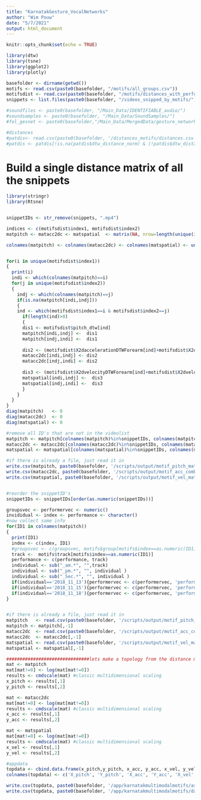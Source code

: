 ```yaml
---
title: "KarnatakGesture_VocalNetworks"
author: "Wim Pouw"
date: "5/7/2021"
output: html_document
---
```


```r
knitr::opts_chunk$set(echo = TRUE)
```

```r
library(dtw)
library(tsne)
library(ggplot2)
library(plotly)

basefolder <- dirname(getwd())
motifs <- read.csv(paste0(basefolder, "/motifs/all_groups.csv"))
motifsdist <- read.csv(paste0(basefolder, "/motifs/distances_with_performers.csv"))
snippets <- list.files(paste0(basefolder, "/videos_snipped_by_motifs/"), pattern = '*.mp4')

#soundfiles <- paste0(basefolder, "/Main_Data/IDENTIFIABLE_audio/")
#soundsamples <- paste0(basefolder, "/Main_Data/SoundSamples/")
#fol_gesnet <- paste0(basefolder,"/Main_Data/MergedData/gesture_networks/")

#distances
#patdis<- read.csv(paste0(basefolder, '/distances_motifs/distances.csv'))
#patdis <- patdis[!is.na(patdis$dtw_distance_norm) & (!patdis$dtw_distance_norm<0.000000001),]
```


# Build a single distance matrix of all the snippets

```r
library(stringr)
library(Rtsne)


snippetIDs <- str_remove(snippets, ".mp4")

indices <- c(motifsdist$index1, motifsdist$index2)
matpitch <- matacc2dc <- matspatial  <- matrix(NA, nrow=length(unique(indices)), ncol = length(unique(indices)), byrow=TRUE)

colnames(matpitch) <- colnames(matacc2dc) <- colnames(matspatial) <- unique(indices)


for(i in unique(motifsdist$index1))
{
  print(i)
  indi <- which(colnames(matpitch)==i)
  for(j in unique(motifsdist$index2))
  {
    indj <- which(colnames(matpitch)==j)
    if(is.na(matpitch[indi,indj]))
    {
    ind <- which(motifsdist$index1==i & motifsdist$index2==j)
      if(length(ind)>0)
      {
      dis1 <- motifsdist$pitch_dtw[ind]
      matpitch[indi,indj] <-  dis1
      matpitch[indj,indi] <-  dis1
      
      dis2 <- (motifsdist$X2daccelerationDTWForearm[ind]+motifsdist$X2daccelerationDTWHand[ind])/2
      matacc2dc[indi,indj] <- dis2  
      matacc2dc[indj,indi] <- dis2
      
      dis3 <- (motifsdist$X2dvelocityDTWForearm[ind]+motifsdist$X2dvelocityDTWHand[ind])/2
      matspatial[indi,indj] <-  dis3
      matspatial[indj,indi] <-  dis3
      }
    }
  }
}
diag(matpitch)   <- 0
diag(matacc2dc)  <- 0
diag(matspatial) <- 0

#remove all ID's that are not in the videolist
matpitch <- matpitch[colnames(matpitch)%in%snippetIDs, colnames(matpitch)%in%snippetIDs]
matacc2dc <- matacc2dc[colnames(matacc2dc)%in%snippetIDs, colnames(matacc2dc)%in%snippetIDs]
matspatial <- matspatial[colnames(matspatial)%in%snippetIDs, colnames(matspatial)%in%snippetIDs]

#if there is already a file, just read it in
write.csv(matpitch, paste0(basefolder, '/scripts/output/motif_pitch_matrix.csv'))
write.csv(matacc2dc, paste0(basefolder, '/scripts/output/motif_acc_combined_matrix.csv'))
write.csv(matspatial, paste0(basefolder, '/scripts/output/motif_vel_matrix.csv'))


#reorder the snippetID's
snippetIDs <- snippetIDs[order(as.numeric(snippetIDs))]

groupsvec <- performervec <- numeric()
invididual <- index <- performance <- character()
#now collect some info
for(ID1 in colnames(matpitch))
{
  print(ID1)
  index <- c(index, ID1)
  #groupsvec <- c(groupsvec, motifs$group[motifs$index==as.numeric(ID1)])
  track <-  motifs$track[motifs$index==as.numeric(ID1)]
  performance <- c(performance, track)
  individual <- sub("_am.*", "",track)
  individual <- sub("_pm.*", "", individual ) 
  individual <- sub("_Sec.*", "", individual ) 
  if(individual=='2018_11_13'){performervec <- c(performervec, 'performer 1')}
  if(individual=='2018_11_15'){performervec <- c(performervec, 'performer 2')}
  if(individual=='2018_11_18'){performervec <- c(performervec, 'performer 3')}
}


#if there is already a file, just read it in
matpitch   <- read.csv(paste0(basefolder, '/scripts/output/motif_pitch_matrix.csv'))
matpitch <- matpitch[,-1]
matacc2dc  <- read.csv(paste0(basefolder, '/scripts/output/motif_acc_combined_matrix.csv'))
matacc2dc  <- matacc2dc[,-1]
matspatial <- read.csv(paste0(basefolder, '/scripts/output/motif_vel_matrix.csv'))
matspatial <- matspatial[,-1]

###############################lets make a topology from the distance matrics using UMAP
mat <- matpitch 
mat[mat!=0] <- log(mat[mat!=0])
results <- cmdscale(mat) #classic multidimensional scaling
x_pitch <- results[,1]
y_pitch <- results[,2]

mat <- matacc2dc
mat[mat!=0] <- log(mat[mat!=0])
results <- cmdscale(mat) #classic multidimensional scaling
x_acc <- results[,1]
y_acc <- results[,2]

mat <- matspatial
mat[mat!=0] <- log(mat[mat!=0])
results <- cmdscale(mat) #classic multidimensional scaling
x_vel <- results[,1]
y_vel <- results[,2]

#appdata
topdata <- cbind.data.frame(x_pitch,y_pitch, x_acc, y_acc, x_vel, y_vel, index, performervec, performance)
colnames(topdata) <- c('X_pitch', 'Y_pitch', 'X_acc', 'Y_acc', 'X_vel', 'Y_vel', 'index', 'performer', 'performance')

write.csv(topdata, paste0(basefolder, '/app/karnatakmultimodalmotifs/assets/data.csv'))
write.csv(topdata, paste0(basefolder, '/app/karnatakmultimodalmotifs/data.csv'))
```

